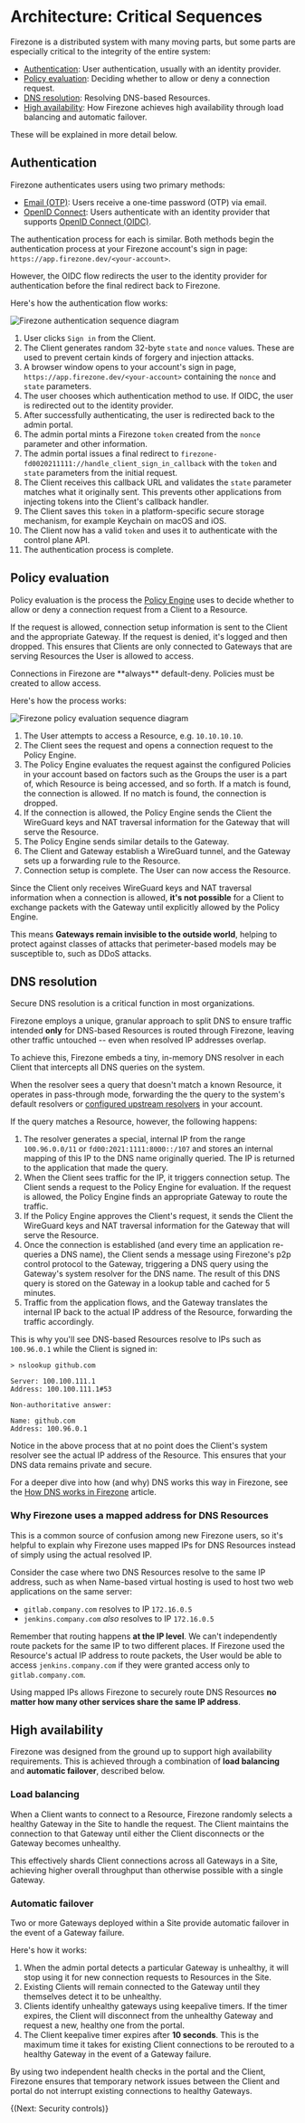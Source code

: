 
# Architecture: Critical Sequences

Firezone is a distributed system with many moving parts, but some parts are
especially critical to the integrity of the entire system:

- [Authentication](#authentication): User authentication, usually with an
  identity provider.
- [Policy evaluation](#policy-evaluation): Deciding whether to allow or deny a
  connection request.
- [DNS resolution](#dns-resolution): Resolving DNS-based Resources.
- [High availability](#high-availability): How Firezone achieves high
  availability through load balancing and automatic failover.

These will be explained in more detail below.

## Authentication

Firezone authenticates users using two primary methods:

- [Email (OTP)](/kb/authenticate/email): Users receive a one-time password (OTP)
  via email.
- [OpenID Connect](/kb/authenticate/oidc): Users authenticate with an identity
  provider that supports
  [OpenID Connect (OIDC)](https://openid.net/developers/how-connect-works/).

The authentication process for each is similar. Both methods begin the
authentication process at your Firezone account's sign in page:
`https://app.firezone.dev/<your-account>`.

However, the OIDC flow redirects the user to the identity provider for
authentication before the final redirect back to Firezone.

Here's how the authentication flow works:

<Link
  target="_blank"
  href="/images/kb/architecture/critical-sequences/authentication.svg"
>
  <Image
    src="/images/kb/architecture/critical-sequences/authentication.svg"
    alt="Firezone authentication sequence diagram"
    width={1200}
    height={1200}
  />
</Link>

1. User clicks `Sign in` from the Client.
1. The Client generates random 32-byte `state` and `nonce` values. These are
   used to prevent certain kinds of forgery and injection attacks.
1. A browser window opens to your account's sign in page,
   `https://app.firezone.dev/<your-account>` containing the `nonce` and `state`
   parameters.
1. The user chooses which authentication method to use. If OIDC, the user is
   redirected out to the identity provider.
1. After successfully authenticating, the user is redirected back to the admin
   portal.
1. The admin portal mints a Firezone `token` created from the `nonce` parameter
   and other information.
1. The admin portal issues a final redirect to
   `firezone-fd0020211111://handle_client_sign_in_callback` with the `token` and
   `state` parameters from the initial request.
1. The Client receives this callback URL and validates the `state` parameter
   matches what it originally sent. This prevents other applications from
   injecting tokens into the Client's callback handler.
1. The Client saves this `token` in a platform-specific secure storage
   mechanism, for example Keychain on macOS and iOS.
1. The Client now has a valid `token` and uses it to authenticate with the
   control plane API.
1. The authentication process is complete.

## Policy evaluation

Policy evaluation is the process the
[Policy Engine](/kb/architecture/core-components#policy-engine) uses to decide
whether to allow or deny a connection request from a Client to a Resource.

If the request is allowed, connection setup information is sent to the Client
and the appropriate Gateway. If the request is denied, it's logged and then
dropped. This ensures that Clients are only connected to Gateways that are
serving Resources the User is allowed to access.

<Alert color="info">
  Connections in Firezone are **always** default-deny. Policies must be created
  to allow access.
</Alert>

Here's how the process works:

<Link
  target="_blank"
  href="/images/kb/architecture/critical-sequences/policy-evaluation.svg"
>
  <Image
    src="/images/kb/architecture/critical-sequences/policy-evaluation.svg"
    alt="Firezone policy evaluation sequence diagram"
    width={1200}
    height={1200}
  />
</Link>

1. The User attempts to access a Resource, e.g. `10.10.10.10`.
1. The Client sees the request and opens a connection request to the Policy
   Engine.
1. The Policy Engine evaluates the request against the configured Policies in
   your account based on factors such as the Groups the user is a part of, which
   Resource is being accessed, and so forth. If a match is found, the connection
   is allowed. If no match is found, the connection is dropped.
1. If the connection is allowed, the Policy Engine sends the Client the
   WireGuard keys and NAT traversal information for the Gateway that will serve
   the Resource.
1. The Policy Engine sends similar details to the Gateway.
1. The Client and Gateway establish a WireGuard tunnel, and the Gateway sets up
   a forwarding rule to the Resource.
1. Connection setup is complete. The User can now access the Resource.

Since the Client only receives WireGuard keys and NAT traversal information when
a connection is allowed, **it's not possible** for a Client to exchange packets
with the Gateway until explicitly allowed by the Policy Engine.

This means **Gateways remain invisible to the outside world**, helping to
protect against classes of attacks that perimeter-based models may be
susceptible to, such as DDoS attacks.

## DNS resolution

Secure DNS resolution is a critical function in most organizations.

Firezone employs a unique, granular approach to split DNS to ensure traffic
intended **only** for DNS-based Resources is routed through Firezone, leaving
other traffic untouched -- even when resolved IP addresses overlap.

To achieve this, Firezone embeds a tiny, in-memory DNS resolver in each Client
that intercepts all DNS queries on the system.

When the resolver sees a query that doesn't match a known Resource, it operates
in pass-through mode, forwarding the the query to the system's default resolvers
or [configured upstream resolvers](/kb/deploy/dns) in your account.

If the query matches a Resource, however, the following happens:

1. The resolver generates a special, internal IP from the range `100.96.0.0/11`
   or `fd00:2021:1111:8000::/107` and stores an internal mapping of this IP to
   the DNS name originally queried. The IP is returned to the application that
   made the query.
1. When the Client sees traffic for the IP, it triggers connection setup. The
   Client sends a request to the Policy Engine for evaluation. If the request is
   allowed, the Policy Engine finds an appropriate Gateway to route the traffic.
1. If the Policy Engine approves the Client's request, it sends the Client the
   WireGuard keys and NAT traversal information for the Gateway that will serve
   the Resource.
1. Once the connection is established (and every time an application re-queries
   a DNS name), the Client sends a message using Firezone's p2p control protocol
   to the Gateway, triggering a DNS query using the Gateway's system resolver
   for the DNS name. The result of this DNS query is stored on the Gateway in a
   lookup table and cached for 5 minutes.
1. Traffic from the application flows, and the Gateway translates the internal
   IP back to the actual IP address of the Resource, forwarding the traffic
   accordingly.

This is why you'll see DNS-based Resources resolve to IPs such as `100.96.0.1`
while the Client is signed in:

```text
> nslookup github.com

Server: 100.100.111.1
Address: 100.100.111.1#53

Non-authoritative answer:

Name: github.com
Address: 100.96.0.1
```

Notice in the above process that at no point does the Client's system resolver
see the actual IP address of the Resource. This ensures that your DNS data
remains private and secure.

For a deeper dive into how (and why) DNS works this way in Firezone, see the
[How DNS works in Firezone](/blog/how-dns-works-in-firezone) article.

### Why Firezone uses a mapped address for DNS Resources

This is a common source of confusion among new Firezone users, so it's helpful
to explain why Firezone uses mapped IPs for DNS Resources instead of simply
using the actual resolved IP.

Consider the case where two DNS Resources resolve to the same IP address, such
as when Name-based virtual hosting is used to host two web applications on the
same server:

- `gitlab.company.com` resolves to IP `172.16.0.5`
- `jenkins.company.com` _also_ resolves to IP `172.16.0.5`

Remember that routing happens **at the IP level**. We can't independently route
packets for the same IP to two different places. If Firezone used the Resource's
actual IP address to route packets, the User would be able to access
`jenkins.company.com` if they were granted access only to `gitlab.company.com`.

Using mapped IPs allows Firezone to securely route DNS Resources **no matter how
many other services share the same IP address**.

## High availability

Firezone was designed from the ground up to support high availability
requirements. This is achieved through a combination of **load balancing** and
**automatic failover**, described below.

### Load balancing

When a Client wants to connect to a Resource, Firezone randomly selects a
healthy Gateway in the Site to handle the request. The Client maintains the
connection to that Gateway until either the Client disconnects or the Gateway
becomes unhealthy.

This effectively shards Client connections across all Gateways in a Site,
achieving higher overall throughput than otherwise possible with a single
Gateway.

### Automatic failover

Two or more Gateways deployed within a Site provide automatic failover in the
event of a Gateway failure.

Here's how it works:

1. When the admin portal detects a particular Gateway is unhealthy, it will stop
   using it for new connection requests to Resources in the Site.
1. Existing Clients will remain connected to the Gateway until they themselves
   detect it to be unhealthy.
1. Clients identify unhealthy gateways using keepalive timers. If the timer
   expires, the Client will disconnect from the unhealthy Gateway and request a
   new, healthy one from the portal.
1. The Client keepalive timer expires after **10 seconds**. This is the maximum
   time it takes for existing Client connections to be rerouted to a healthy
   Gateway in the event of a Gateway failure.

By using two independent health checks in the portal and the Client, Firezone
ensures that temporary network issues between the Client and portal do not
interrupt existing connections to healthy Gateways.

{(<NextStep href="/kb/architecture/security-controls">Next: Security
controls</NextStep>)}

<SupportOptions />

